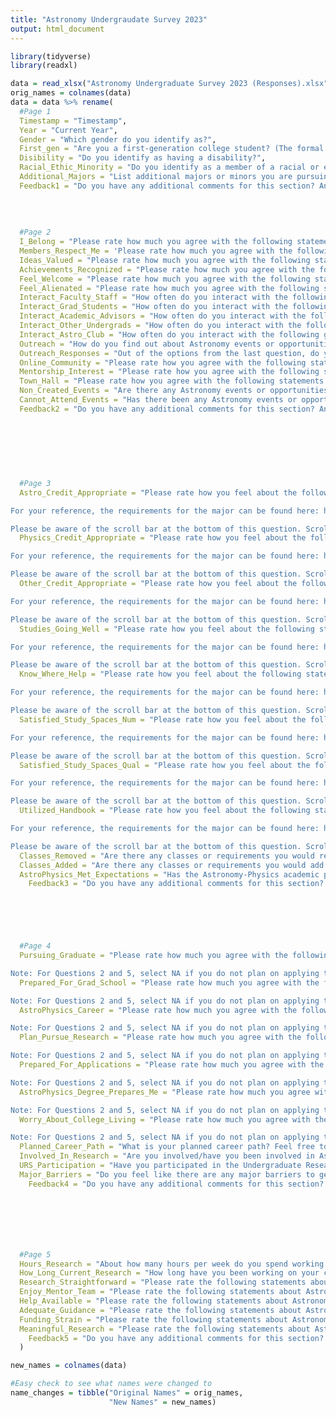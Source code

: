 ```yaml
---
title: "Astronomy Undergraudate Survey 2023"
output: html_document
---
```


```r
library(tidyverse)
library(readxl)
```


```r
data = read_xlsx("Astronomy Undergraduate Survey 2023 (Responses).xlsx")
orig_names = colnames(data)
data = data %>% rename(
  #Page 1
  Timestamp = "Timestamp",
  Year = "Current Year",
  Gender = "Which gender do you identify as?",
  First_gen = "Are you a first-generation college student? (The formal definition of a first-generation college student is a student whose parents did not complete a four-year college degree)",
  Disibility = "Do you identify as having a disability?",
  Racial_Ethic_Minority = "Do you identify as a member of a racial or ethnic minority group?",
  Additional_Majors = "List additional majors or minors you are pursuing:",
  Feedback1 = "Do you have any additional comments for this section? Any additional information or feedback is appreciated....8",
  
  
  
  
  #Page 2
  I_Belong = "Please rate how much you agree with the following statements about how you are treated in the Astronomy Department: [I belong in the Astronomy Department]",
  Members_Respect_Me = 'Please rate how much you agree with the following statements about how you are treated in the Astronomy Department: [Members in the Astronomy Department respect me]',
  Ideas_Valued = "Please rate how much you agree with the following statements about how you are treated in the Astronomy Department: [My ideas are valued by members of the Astronomy Department]",
  Achievements_Recognized = "Please rate how much you agree with the following statements about how you are treated in the Astronomy Department: [People in the Astronomy Department recognize my achievements ]",
  Feel_Welcome = "Please rate how much you agree with the following statements about how you are treated in the Astronomy Department: [I feel welcome to Astronomy Department events]", 
  Feel_Alienated = "Please rate how much you agree with the following statements about how you are treated in the Astronomy Department: [I feel alienated from the Astronomy Department]", 
  Interact_Faculty_Staff = "How often do you interact with the following groups outside of class? [Astronomy Faculty / Staff (professors, scientists, administration, etc)]", 
  Interact_Grad_Students = "How often do you interact with the following groups outside of class? [Astronomy Graduate students]",
  Interact_Academic_Advisors = "How often do you interact with the following groups outside of class? [Academic Advisors]",
  Interact_Other_Undergrads = "How often do you interact with the following groups outside of class? [Other Undergraduates]", 
  Interact_Astro_Club = "How often do you interact with the following groups outside of class? [Astronomy Club]", 
  Outreach = "How do you find out about Astronomy events or opportunities?",
  Outreach_Responses = "Out of the options from the last question, do you have any that you prefer? Feel free to elaborate.",
  Online_Community = "Please rate how you agree with the following statements about proposed ideas in the Astronomy Department [I would benefit from and join a moderated online community for Astronomy Undergraduates (Discord, Slack, Google Group, etc)]",
  Mentorship_Interest = "Please rate how you agree with the following statements about proposed ideas in the Astronomy Department [I am interested in a program for mentoring recently declared undergraduate Astronomy-Physics students]",
  Town_Hall = "Please rate how you agree with the following statements about proposed ideas in the Astronomy Department [I would participate in an Astronomy Undergraduate Town Hall to discuss improvements within the department with faculty and advisors]",
  Non_Created_Events = "Are there any Astronomy events or opportunities that you would like to attend that have not been created?",
  Cannot_Attend_Events = "Has there been any Astronomy events or opportunities that you have wanted to participate in, but have not been able to? Feel free to elaborate on the reasons why (schedule conflict, social climate issue, etc.).",
  Feedback2 = "Do you have any additional comments for this section? Any additional information or feedback is appreciated....27",
  
  
  
  
  
  
  
  #Page 3
  Astro_Credit_Appropriate = "Please rate how you feel about the following statements related to the Astronomy-Physics academic experience. 

For your reference, the requirements for the major can be found here: https://guide.wisc.edu/undergraduate/letters-science/astronomy/astronomy-physics-bs/#requirementstext

Please be aware of the scroll bar at the bottom of this question. Scroll to see all answer options. [The number of Astronomy credits/classes is appropriate for the major]",
  Physics_Credit_Appropriate = "Please rate how you feel about the following statements related to the Astronomy-Physics academic experience. 

For your reference, the requirements for the major can be found here: https://guide.wisc.edu/undergraduate/letters-science/astronomy/astronomy-physics-bs/#requirementstext

Please be aware of the scroll bar at the bottom of this question. Scroll to see all answer options. [The number of Physics credits/classes is appropriate for the major]",
  Other_Credit_Appropriate = "Please rate how you feel about the following statements related to the Astronomy-Physics academic experience. 

For your reference, the requirements for the major can be found here: https://guide.wisc.edu/undergraduate/letters-science/astronomy/astronomy-physics-bs/#requirementstext

Please be aware of the scroll bar at the bottom of this question. Scroll to see all answer options. [The number of other credits/classes (math, computer science, etc.) is appropriate for the major]",
  Studies_Going_Well = "Please rate how you feel about the following statements related to the Astronomy-Physics academic experience. 

For your reference, the requirements for the major can be found here: https://guide.wisc.edu/undergraduate/letters-science/astronomy/astronomy-physics-bs/#requirementstext

Please be aware of the scroll bar at the bottom of this question. Scroll to see all answer options. [I am doing well in my studies]",
  Know_Where_Help = "Please rate how you feel about the following statements related to the Astronomy-Physics academic experience. 

For your reference, the requirements for the major can be found here: https://guide.wisc.edu/undergraduate/letters-science/astronomy/astronomy-physics-bs/#requirementstext

Please be aware of the scroll bar at the bottom of this question. Scroll to see all answer options. [I know where to get help in my classes if/when I need it]",
  Satisfied_Study_Spaces_Num = "Please rate how you feel about the following statements related to the Astronomy-Physics academic experience. 

For your reference, the requirements for the major can be found here: https://guide.wisc.edu/undergraduate/letters-science/astronomy/astronomy-physics-bs/#requirementstext

Please be aware of the scroll bar at the bottom of this question. Scroll to see all answer options. [I am satisfied with the number of study spaces for Astronomy students]",
  Satisfied_Study_Spaces_Qual = "Please rate how you feel about the following statements related to the Astronomy-Physics academic experience. 

For your reference, the requirements for the major can be found here: https://guide.wisc.edu/undergraduate/letters-science/astronomy/astronomy-physics-bs/#requirementstext

Please be aware of the scroll bar at the bottom of this question. Scroll to see all answer options. [I am satisfied with the quality of the study spaces for Astronomy students]",
  Utilized_Handbook = "Please rate how you feel about the following statements related to the Astronomy-Physics academic experience. 

For your reference, the requirements for the major can be found here: https://guide.wisc.edu/undergraduate/letters-science/astronomy/astronomy-physics-bs/#requirementstext

Please be aware of the scroll bar at the bottom of this question. Scroll to see all answer options. [I have utilized the Astronomy-Physics Undergrad Handbook (such as the resource at https://docs.google.com/document/d/1JZuQKvu5Dsk0FwS9rAd9vmvEWidWGXTM/)]",
  Classes_Removed = "Are there any classes or requirements you would remove from the major?",
  Classes_Added = "Are there any classes or requirements you would add to the major?",
  AstroPhysics_Met_Expectations = "Has the Astronomy-Physics academic program met your expectations? Feel free to elaborate.",
    Feedback3 = "Do you have any additional comments for this section? Any additional information or feedback is appreciated....39",
  





  #Page 4
  Pursuing_Graduate = "Please rate how much you agree with the following statements about your career and plans beyond university. 

Note: For Questions 2 and 5, select NA if you do not plan on applying to the programs in the previous question. [I am planning on pursuing a Graduate degree in Astronomy or Physics]",
  Prepared_For_Grad_School = "Please rate how much you agree with the following statements about your career and plans beyond university. 

Note: For Questions 2 and 5, select NA if you do not plan on applying to the programs in the previous question. [...I am prepared and have the resources for Graduate school applications ]",
  AstroPhysics_Career = "Please rate how much you agree with the following statements about your career and plans beyond university. 

Note: For Questions 2 and 5, select NA if you do not plan on applying to the programs in the previous question. [I am planning on pursuing a career in Astrophysics]",
  Plan_Pursue_Research = "Please rate how much you agree with the following statements about your career and plans beyond university. 

Note: For Questions 2 and 5, select NA if you do not plan on applying to the programs in the previous question. [I am planning on pursuing an REU, internship, or other research program outside of UW-Madison]",
  Prepared_For_Applications = "Please rate how much you agree with the following statements about your career and plans beyond university. 

Note: For Questions 2 and 5, select NA if you do not plan on applying to the programs in the previous question. [...I am prepared and have the resources for these applications]",
  AstroPhysics_Degree_Prepares_Me = "Please rate how much you agree with the following statements about your career and plans beyond university. 

Note: For Questions 2 and 5, select NA if you do not plan on applying to the programs in the previous question. [My Astronomy-Physics degree is preparing me to succeed in my plans after university]",
  Worry_About_College_Living = "Please rate how much you agree with the following statements about your career and plans beyond university. 

Note: For Questions 2 and 5, select NA if you do not plan on applying to the programs in the previous question. [I worry often about paying for college or other living expenses]",
  Planned_Career_Path = "What is your planned career path? Feel free to elaborate on what your plans after university are.",
  Involved_In_Research = "Are you involved/have you been involved in Astronomy or Physics research at UW-Madison?",
  URS_Participation = "Have you participated in the Undergraduate Research Scholars (URS) program for Astronomy research?",
  Major_Barriers = "Do you feel like there are any major barriers to getting into or completing the Astronomy opportunities (such as research, volunteer work, etc.) you wish to participate in? These barriers could be curricular or extra-curricular.",
    Feedback4 = "Do you have any additional comments for this section? Any additional information or feedback is appreciated....51",







  #Page 5
  Hours_Research = "About how many hours per week do you spend working on research?",
  How_Long_Current_Research = "How long have you been working on your current research?",
  Research_Straightforward = "Please rate the following statements about Astronomy/Physics Research at UW-Madison [It was straightforward to find a project and get started with research]",
  Enjoy_Mentor_Team = "Please rate the following statements about Astronomy/Physics Research at UW-Madison [I enjoy working with my research mentor and/or team]",
  Help_Available = "Please rate the following statements about Astronomy/Physics Research at UW-Madison [Help is available when I have a problem with my research]",
  Adequate_Guidance = "Please rate the following statements about Astronomy/Physics Research at UW-Madison [I receive adequate guidance from my mentor]",
  Funding_Strain = "Please rate the following statements about Astronomy/Physics Research at UW-Madison [Funding has placed a strain on my ability to conduct research]",
  Meaningful_Research = "Please rate the following statements about Astronomy/Physics Research at UW-Madison [My research feels meaningful to developing my career and expanding my astronomical knowledge]",
    Feedback5 = "Do you have any additional comments for this section? Any additional information or feedback is appreciated....60"  
  )

new_names = colnames(data)

#Easy check to see what names were changed to
name_changes = tibble("Original Names" = orig_names, 
                      "New Names" = new_names)
```























